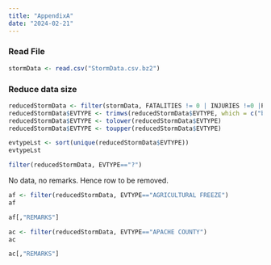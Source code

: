 ```yaml
---
title: "AppendixA"
date: "2024-02-21"
---
```


### Read File
```r
stormData <- read.csv("StormData.csv.bz2")
```

### Reduce data size
```r
reducedStormData <- filter(stormData, FATALITIES != 0 | INJURIES !=0 |PROPDMG !=0 | CROPDMG != 0)
reducedStormData$EVTYPE <- trimws(reducedStormData$EVTYPE, which = c("both"), whitespace = "[ \t\r\n]")
reducedStormData$EVTYPE <- tolower(reducedStormData$EVTYPE)
reducedStormData$EVTYPE <- toupper(reducedStormData$EVTYPE)
```

```r
evtypeLst <- sort(unique(reducedStormData$EVTYPE))
evtypeLst
```


```r
filter(reducedStormData, EVTYPE=="?")
```

No data, no remarks. Hence row to be removed.

```r
af <- filter(reducedStormData, EVTYPE=="AGRICULTURAL FREEZE")
af
```
```r
af[,"REMARKS"]
```

```r
ac <- filter(reducedStormData, EVTYPE=="APACHE COUNTY")
ac

```
```r
ac[,"REMARKS"]
```

